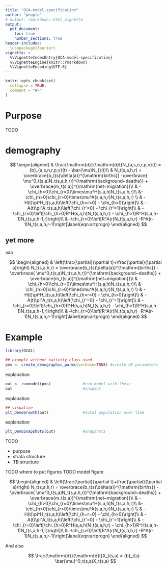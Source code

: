 ```yaml
---
title: "OCA-model-specification"
author: "people"
# output: rmarkdown::html_vignette
output:
  pdf_document:
    toc: true
    number_sections: true
header-includes:
  \usepackage{fourier}
vignette: >
  %\VignetteIndexEntry{OCA-model-specification}
  %\VignetteEngine{knitr::rmarkdown}
  %\VignetteEncoding{UTF-8}
---
```


```r
knitr::opts_chunk$set(
  collapse = TRUE,
  comment = "#>"
)
```


# Purpose

TODO 

# demography

$$
\begin{aligned}
    & \frac{\mathrm{d}}{\mathrm{d}t}N_{a,s,n,r,p,v}(t) = {b}_{a,s,n,r,p,v}(t) - \bar{\mu}N_{}(t)\\
    & N_t(s,a,h,r) = \overbrace{b_t(s)\delta(a)}^{\mathrm{births}} -\overbrace{ \mu^0_t(s,a)N_t(s,a,h,r)}^{\mathrm{background~deaths}} + \overbrace{m_t(s,a)}^{\mathrm{net~migration}}\\
    & -\chi_{h>0}\chi_{r=0}\times\mu^H(s,a,h)N_t(s,a,h,r)\\
    &-\chi_{h>0}\chi_{r>0}\times\mu^A(s,a,h,r)N_t(s,a,h,r)  \\
    & -H(t)\pi^H_t(s,a,h)\left[\chi_{h=r=0} - \chi_{h>0}\right]\\
    & -A(t)\pi^A_t(s,a,h)\left[\chi_{r'=0} - \chi_{r'=1}\right]\\
    & -\chi_{r=0}\left[\chi_{h>0}R^H(s,a,h)N_t(s,a,h,r) - \chi_{h>1}R^H(s,a,h-1)N_t(s,a,h-1,r)\right]\\
    & -\chi_{r>0}\left[R^A(r)N_t(s,a,h,r) -R^A(r-1)N_t(s,a,h,r-1)\right]\label{eqn:artprogn}
\end{aligned}
$$



## yet more

aaa

$$
\begin{aligned}
    & \left(\frac{\partial}{\partial t}+\frac{\partial}{\partial a}\right) N_t(s,a,h,r) = \overbrace{b_t(s)\delta(a)}^{\mathrm{births}} -\overbrace{ \mu^0_t(s,a)N_t(s,a,h,r)}^{\mathrm{background~deaths}} + \overbrace{m_t(s,a)}^{\mathrm{net~migration}}\\
    & -\chi_{h>0}\chi_{r=0}\times\mu^H(s,a,h)N_t(s,a,h,r)\\
    &-\chi_{h>0}\chi_{r>0}\times\mu^A(s,a,h,r)N_t(s,a,h,r)  \\
    & -H(t)\pi^H_t(s,a,h)\left[\chi_{h=r=0} - \chi_{h>0}\right]\\
    & -A(t)\pi^A_t(s,a,h)\left[\chi_{r'=0} - \chi_{r'=1}\right]\\
    & -\chi_{r=0}\left[\chi_{h>0}R^H(s,a,h)N_t(s,a,h,r) - \chi_{h>1}R^H(s,a,h-1)N_t(s,a,h-1,r)\right]\\
    & -\chi_{r>0}\left[R^A(r)N_t(s,a,h,r) -R^A(r-1)N_t(s,a,h,r-1)\right]\label{eqn:artprogn}
\end{aligned}
$$



# Example

```r
library(OCA1)

## example without nativity class used
pms <- create_demographic_parms(verbose=TRUE) #create UK parameters
```


explanation
```r
out <- runmodel(pms)              #run model with these
out                               #inspect
```

explanation
```r
## visualize
plt_DemoGrowth(out)               #total population over time
```

explanation

```r
plt_DemoSnapshots(out)            #snapshots
```

TODO

- purpose
- strata structure
- TB structure

TODO where to put figures
TODO model figure




$$
\begin{aligned}
    & \left(\frac{\partial}{\partial t}+\frac{\partial}{\partial a}\right) N_t(s,a,h,r) = \overbrace{b_t(s)\delta(a)}^{\mathrm{births}} -\overbrace{ \mu^0_t(s,a)N_t(s,a,h,r)}^{\mathrm{background~deaths}} + \overbrace{m_t(s,a)}^{\mathrm{net~migration}}\\
    & -\chi_{h>0}\chi_{r=0}\times\mu^H(s,a,h)N_t(s,a,h,r)\\
    &-\chi_{h>0}\chi_{r>0}\times\mu^A(s,a,h,r)N_t(s,a,h,r)  \\
    & -H(t)\pi^H_t(s,a,h)\left[\chi_{h=r=0} - \chi_{h>0}\right]\\
    & -A(t)\pi^A_t(s,a,h)\left[\chi_{r'=0} - \chi_{r'=1}\right]\\
    & -\chi_{r=0}\left[\chi_{h>0}R^H(s,a,h)N_t(s,a,h,r) - \chi_{h>1}R^H(s,a,h-1)N_t(s,a,h-1,r)\right]\\
    & -\chi_{r>0}\left[R^A(r)N_t(s,a,h,r) -R^A(r-1)N_t(s,a,h,r-1)\right]\label{eqn:artprogn}
\end{aligned}
$$



And also

$$
\frac{\mathrm{d}}{\mathrm{d}t}X_t(s,a) = {b}_t(s) - \bar{\mu}^0_t(s,a)X_t(s,a)
$$





